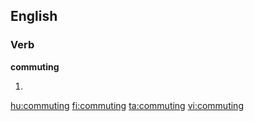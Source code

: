 ==English==
===Verb===
{{wikipedia}}
'''commuting'''
#{{present participle of|commute}}

[[hu:commuting]]
[[fi:commuting]]
[[ta:commuting]]
[[vi:commuting]]